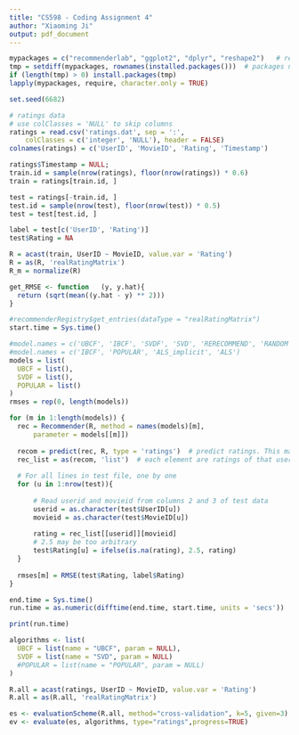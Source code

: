 ```yaml
---
title: "CS598 - Coding Assignment 4"
author: "Xiaoming Ji"
output: pdf_document
---
```


```r
mypackages = c("recommenderlab", "ggplot2", "dplyr", "reshape2")   # required packages
tmp = setdiff(mypackages, rownames(installed.packages()))  # packages need to be installed
if (length(tmp) > 0) install.packages(tmp)
lapply(mypackages, require, character.only = TRUE)
```

```r
set.seed(6682)

# ratings data
# use colClasses = 'NULL' to skip columns
ratings = read.csv('ratings.dat', sep = ':', 
    colClasses = c('integer', 'NULL'), header = FALSE)
colnames(ratings) = c('UserID', 'MovieID', 'Rating', 'Timestamp')

ratings$Timestamp = NULL;
train.id = sample(nrow(ratings), floor(nrow(ratings)) * 0.6)
train = ratings[train.id, ]

test = ratings[-train.id, ]
test.id = sample(nrow(test), floor(nrow(test)) * 0.5)
test = test[test.id, ]

label = test[c('UserID', 'Rating')]
test$Rating = NA
```

```r
R = acast(train, UserID ~ MovieID, value.var = 'Rating')
R = as(R, 'realRatingMatrix')
R_m = normalize(R)

get_RMSE <- function   (y, y.hat){
  return (sqrt(mean((y.hat - y) ** 2)))
}
```

```r
#recommenderRegistry$get_entries(dataType = "realRatingMatrix")
start.time = Sys.time()

#model.names = c('UBCF', 'IBCF', 'SVDF', 'SVD', 'RERECOMMEND', 'RANDOM', 'POPULAR', 'ALS_implicit', 'ALS')
#model.names = c('IBCF', 'POPULAR', 'ALS_implicit', 'ALS')
models = list(
  UBCF = list(),
  SVDF = list(),
  POPULAR = list()
)
rmses = rep(0, length(models))

for (m in 1:length(models)) {
  rec = Recommender(R, method = names(models)[m],
      parameter = models[[m]])
  
  recom = predict(rec, R, type = 'ratings')  # predict ratings. This may be slow.
  rec_list = as(recom, 'list')  # each element are ratings of that user
  
  # For all lines in test file, one by one
  for (u in 1:nrow(test)){
  
      # Read userid and movieid from columns 2 and 3 of test data
      userid = as.character(test$UserID[u])
      movieid = as.character(test$MovieID[u])
      
      rating = rec_list[[userid]][movieid]
      # 2.5 may be too arbitrary
      test$Rating[u] = ifelse(is.na(rating), 2.5, rating)
  }
  
  rmses[m] = RMSE(test$Rating, label$Rating)
}

end.time = Sys.time()
run.time = as.numeric(difftime(end.time, start.time, units = 'secs'))

print(run.time)
```

```r
algorithms <- list(
  UBCF = list(name = "UBCF", param = NULL),
  SVDF = list(name = "SVD", param = NULL)
  #POPULAR = list(name = "POPULAR", param = NULL)
)

R.all = acast(ratings, UserID ~ MovieID, value.var = 'Rating')
R.all = as(R.all, 'realRatingMatrix')

es <- evaluationScheme(R.all, method="cross-validation", k=5, given=3)
ev <- evaluate(es, algorithms, type="ratings",progress=TRUE)
```

